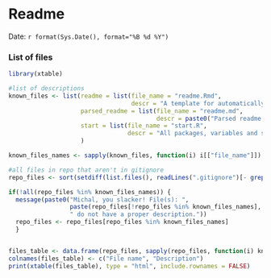 Readme
========================================================

Date: `r format(Sys.Date(), format="%B %d %Y")`

### List of files

```r
library(xtable)

#list of descriptions
known_files <- list(readme = list(file_name = "readme.Rmd",
                                  descr = "A template for automatically generated readme. Date and list of file included."),
                    parsed_readme = list(file_name = "readme.md",
                                         descr = paste0("Parsed readme.Rmd")),
                    start = list(file_name = "start.R",
                                 descr = "All packages, variables and so on needed for the research. Should be sourced every time.")
                    )

known_files_names <- sapply(known_files, function(i) i[["file_name"]])

#all files in repo that aren't in gitignore
repo_files <- sort(setdiff(list.files(), readLines(".gitignore")[- grep("^\\.", readLines(".gitignore"))]))

if(!all(repo_files %in% known_files_names)) {
  message(paste0("Michal, you slacker! File(s): ",
                 paste(repo_files[!repo_files %in% known_files_names], collapse = ", "), 
                 " do not have a proper description."))
  repo_files <- repo_files[repo_files %in% known_files_names]
  }


files_table <- data.frame(repo_files, sapply(repo_files, function(i) known_files[[which(i == known_files_names)]][["descr"]]))
colnames(files_table) <- c("File name", "Description")
print(xtable(files_table), type = "html", include.rownames = FALSE)
```

